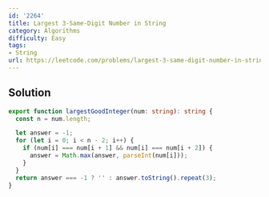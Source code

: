 ```yaml
---
id: '2264'
title: Largest 3-Same-Digit Number in String
category: Algorithms
difficulty: Easy
tags:
- String
url: https://leetcode.com/problems/largest-3-same-digit-number-in-string
---
```


## Solution

```typescript filename="solution.ts" copy
export function largestGoodInteger(num: string): string {
  const n = num.length;

  let answer = -1;
  for (let i = 0; i < n - 2; i++) {
    if (num[i] === num[i + 1] && num[i] === num[i + 2]) {
      answer = Math.max(answer, parseInt(num[i]));
    }
  }
  return answer === -1 ? '' : answer.toString().repeat(3);
}
```

